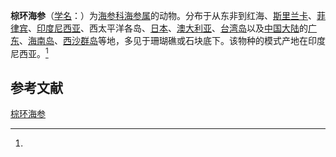 {{Speciesbox
| name = 棕环海参
| status = 
| status_system = 
| image = Holothuria fuscocinerea 01.jpg
| genus = Holothuria
| species = fuscocinerea
| authority = (Jaeger, 1833)<ref name='id12651'>{{cite web| url =http://www.bioinfo.cn/db05/BjdwSpecies.php?action=view&id=12651| title =棕环海参| work =《中国动物物种编目数据库》| publisher =中国科学院微生物研究所| author =中国科学院动物研究所| accessdate =2009-04-28| deadurl =yes| archiveurl =https://web.archive.org/web/20160305042249/http://www.bioinfo.cn/db05/BjdwSpecies.php?action=view&id=12651| archivedate =2016-03-05}}</ref>
}}

'''棕环海参'''（[[学名|学名]]：{{lang|la|''Holothuria fuscocinerea''}}）为[[海参科|海参科]][[海参属|海参属]]的动物。分布于从东非到红海、[[斯里兰卡|斯里兰卡]]、[[菲律宾|菲律宾]]、[[印度尼西亚|印度尼西亚]]、西太平洋各岛、[[日本|日本]]、[[澳大利亚|澳大利亚]]、[[台湾岛|台湾岛]]以及[[中国大陆|中国大陆]]的[[广东|广东]]、[[海南岛|海南岛]]、[[西沙群岛|西沙群岛]]等地，多见于珊瑚礁或石块底下。该物种的模式产地在印度尼西亚。<ref name='id12651'/>

== 参考文献 ==
{{reflist}}

{{Wikispecies|Holothuria fuscocinerea}}
{{Taxonbar|from=Q2449315}}

[[Category:海参属|棕环海参]]


{{海参小作品}}
